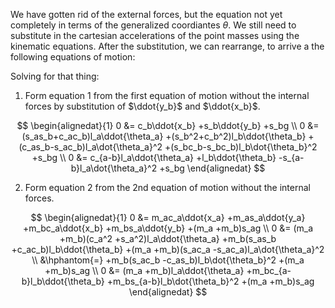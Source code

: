 We have gotten rid of the external forces, but the equation not yet completely
in terms of the generalized coordiantes $\theta$. We still need to substitute in
the cartesian accelerations of the point masses using the kinematic equations.
After the substitution, we can rearrange, to arrive a the following equations of
motion:

Solving for that thing:

1. Form equation 1 from the first equation of motion without the internal forces by substitution of $\ddot{y_b}$
  and $\ddot{x_b}$. 

  $$
  \begin{alignedat}{1}
  0 &= c_b\ddot{x_b} +s_b\ddot{y_b} +s_bg \\
  0 &= 
    (s_as_b+c_ac_b)l_a\ddot{\theta_a}
    +(s_b^2+c_b^2)l_b\ddot{\theta_b}
    +(c_as_b-s_ac_b)l_a\dot{\theta_a}^2
    +(s_bc_b-s_bc_b)l_b\dot{\theta_b}^2
    +s_bg \\
  0 &=
    c_{a-b}l_a\ddot{\theta_a}
    +l_b\ddot{\theta_b}
    -s_{a-b}l_a\dot{\theta_a}^2
    +s_bg
  \end{alignedat}
  $$

<!-- 
Kinematic equations for reference:
\ddot{x_b} &= c_al_a\ddot{\theta_a} + c_bl_b\ddot{\theta_b} - s_al_a\dot{\theta_a}^2 - s_bl_b\dot{\theta_b}^2 \\
\ddot{y_b} &= s_al_a\ddot{\theta_a} + s_bl_b\ddot{\theta_b} + c_al_a\dot{\theta_a}^2 + c_bl_b\dot{\theta_b}^2 \\

0 &= A_b\ddot{\theta_a} + B_b\ddot{\theta_b} + C_b\dot{\theta_a}^2 + D_b \\
A_b &= c_{a-b}l_a \\
B_b &= l_b \\
C_b &= -s_{a-b}l_a \\
D_b &= s_bg \\

  -->


2. Form equation 2 from the 2nd equation of motion without the internal forces.

  $$
  \begin{alignedat}{1}
  0 &= m_ac_a\ddot{x_a} +m_as_a\ddot{y_a} +m_bc_a\ddot{x_b} +m_bs_a\ddot{y_b} +(m_a +m_b)s_ag \\
  0 &=
    (m_a +m_b)(c_a^2 +s_a^2)l_a\ddot{\theta_a}
    +m_b(s_as_b +c_ac_b)l_b\ddot{\theta_b}
    +(m_a +m_b)(s_ac_a -s_ac_a)l_a\dot{\theta_a}^2 \\
  &\hphantom{=} 
    +m_b(s_ac_b -c_as_b)l_b\dot{\theta_b}^2
    +(m_a +m_b)s_ag \\
  0 &=
    (m_a +m_b)l_a\ddot{\theta_a}
    +m_bc_{a-b}l_b\ddot{\theta_b}
    +m_bs_{a-b}l_b\dot{\theta_b}^2
    +(m_a +m_b)s_ag
  \end{alignedat}
  $$


<!-- 
Kinematic equations for reference:
\ddot{x_a} &= c_al_a\ddot{\theta_a} -s_al_a\dot{\theta_a}^2 \\
\ddot{y_a} &= s_al_a\ddot{\theta_a} +c_al_a\dot{\theta_a}^2 \\
\ddot{x_b} &= c_al_a\ddot{\theta_a} +c_bl_b\ddot{\theta_b} -s_al_a\dot{\theta_a}^2 -s_bl_b\dot{\theta_b}^2 \\
\ddot{y_b} &= s_al_a\ddot{\theta_a} +s_bl_b\ddot{\theta_b} +c_al_a\dot{\theta_a}^2 +c_bl_b\dot{\theta_b}^2 \\

c_ac_b + s_as_b = c_{a-b}

s_ac_b -c_as_b = s_{a-b}
  -->
